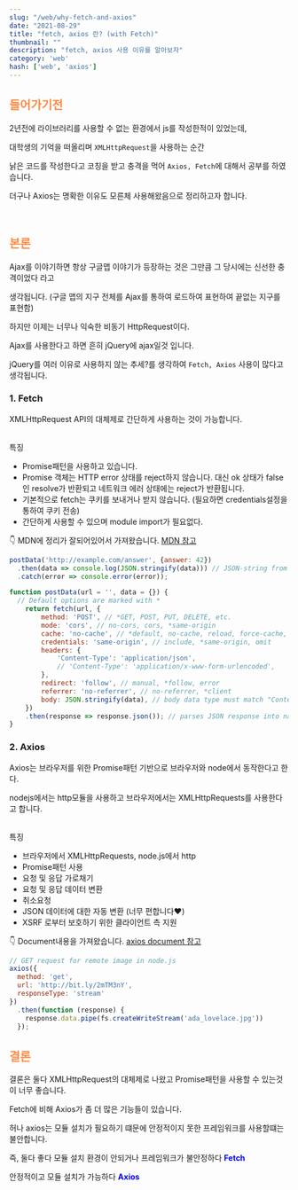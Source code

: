 ```yaml
---
slug: "/web/why-fetch-and-axios"
date: "2021-08-29"
title: "fetch, axios 란? (with Fetch)"
thumbnail: ""
description: "fetch, axios 사용 이유를 알아보자"
category: 'web'
hash: ['web', 'axios']
---
```


## <div style="color: #FE8B44;margin-bottom:12px;">들어가기전</div>

2년전에 라이브러리를 사용할 수 없는 환경에서 js를 작성한적이 있었는데,

대학생의 기억을 떠올리며 `XMLHttpRequest`을 사용하는 순간

낡은 코드를 작성한다고 코칭을 받고 충격을 먹어 `Axios, Fetch`에 대해서 공부를 하였습니다.

더구나 Axios는 명확한 이유도 모른체 사용해왔음으로 정리하고자 합니다.

<br/>

## <div style="color: #FE8B44;margin-bottom:12px;">본론</div>

Ajax를 이야기하면 항상 구글맵 이야기가 등장하는 것은 그만큼 그 당시에는 신선한 충격이었다 라고

생각됩니다. (구글 맵의 지구 전체를 Ajax를 통하여 로드하여 표현하여 끝없는 지구를 표현함)

하지만 이제는 너무나 익숙한 비동기 HttpRequest이다.

Ajax를 사용한다고 하면 흔히 jQuery에 ajax일것 입니다.

jQuery를 여러 이유로 사용하지 않는 추세?를 생각하여 `Fetch, Axios` 사용이 많다고 생각됩니다.

<h3> 1. Fetch </h3>

XMLHttpRequest API의 대체제로 간단하게 사용하는 것이 가능합니다.<br/><br/>

특징

- Promise패턴을 사용하고 있습니다.
- Promise 객체는 HTTP error 상태를 reject하지 않습니다.
대신 ok 상태가 false인 resolve가 반환되고 네트워크 에러 상태에는 reject가 반환됩니다.
- 기본적으로 fetch는 쿠키를 보내거나 받지 않습니다.  (필요하면 credentials설정을 통하여 쿠키 전송)
- 간단하게 사용할 수 있으며 module import가 필요없다.

👇 MDN에 정리가 잘되어있어서 가져왔습니다.
[MDN 참고](https://developer.mozilla.org/ko/docs/Web/API/Fetch_API/Using_Fetch#%EB%A6%AC%ED%80%98%EC%8A%A4%ED%8A%B8%EC%9D%98_%EC%98%B5%EC%85%98_%EC%A0%81%EC%9A%A9)

```javascript
postData('http://example.com/answer', {answer: 42})
  .then(data => console.log(JSON.stringify(data))) // JSON-string from `response.json()` call
  .catch(error => console.error(error));

function postData(url = '', data = {}) {
  // Default options are marked with *
    return fetch(url, {
        method: 'POST', // *GET, POST, PUT, DELETE, etc.
        mode: 'cors', // no-cors, cors, *same-origin
        cache: 'no-cache', // *default, no-cache, reload, force-cache, only-if-cached
        credentials: 'same-origin', // include, *same-origin, omit
        headers: {
            'Content-Type': 'application/json',
            // 'Content-Type': 'application/x-www-form-urlencoded',
        },
        redirect: 'follow', // manual, *follow, error
        referrer: 'no-referrer', // no-referrer, *client
        body: JSON.stringify(data), // body data type must match "Content-Type" header
    })
    .then(response => response.json()); // parses JSON response into native JavaScript objects
}
```

<h3> 2. Axios </h3>
Axios는 브라우저를 위한 Promise패턴 기반으로 브라우저와 node에서 동작한다고 한다.

nodejs에서는 http모듈을 사용하고 브라우저에서는 XMLHttpRequests를 사용한다고 합니다.<br/><br/>

특징

- 브라우저에서 XMLHttpRequests, node.js에서 http
- Promise패턴 사용
- 요청 및 응답 가로채기
- 요청 및 응답 데이터 변환
- 취소요청
- JSON 데이터에 대한 자동 변환 (너무 편합니다❤️)
- XSRF 로부터 보호하기 위한 클라이언트 측 지원

👇 Document내용을 가져왔습니다.
[axios document 참고](https://axios-http.com/docs/api_intro)

```javascript
// GET request for remote image in node.js
axios({
  method: 'get',
  url: 'http://bit.ly/2mTM3nY',
  responseType: 'stream'
})
  .then(function (response) {
    response.data.pipe(fs.createWriteStream('ada_lovelace.jpg'))
  });
```


## <div style="color: #FE8B44;margin-bottom:12px;">결론</div>

결론은 둘다 XMLHttpRequest의 대체제로 나왔고 Promise패턴을 사용할 수 있는것이 너무 좋습니다.

Fetch에 비해 Axios가 좀 더 많은 기능들이 있습니다.

허나 axios는 모듈 설치가 필요하기 떄문에 안정적이지 못한 프레임워크를 사용할떄는 불안합니다.

즉, 둘다 좋다 모듈 설치 환경이 안되거나 프레임워크가 불안정하다 <span style="color: blue; font-weight:bold">Fetch</span>

안정적이고 모듈 설치가 가능하다 <span style="color: blue; font-weight:bold">Axios</span>

<br/><br/><br/>

